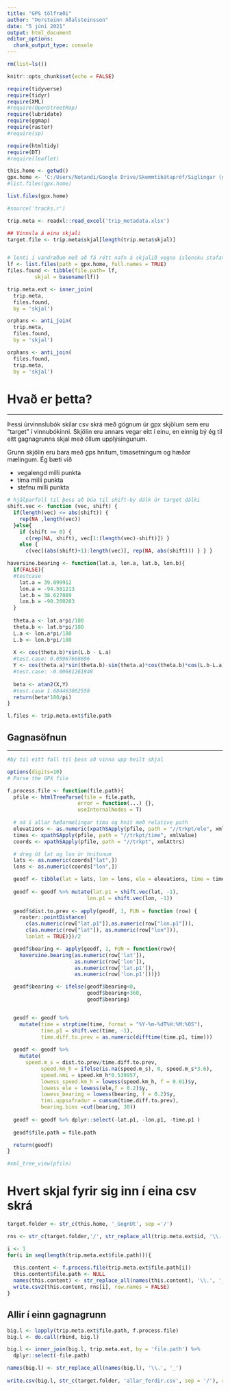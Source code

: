 ```yaml
---
title: "GPS tölfræði"
author: "Þorsteinn Aðalsteinsson"
date: "5 júní 2021"
output: html_document
editor_options: 
  chunk_output_type: console
---
```


```r

rm(list=ls())

knitr::opts_chunk$set(echo = FALSE)

require(tidyverse)
require(tidyr)
require(XML)
#require(OpenStreetMap)
require(lubridate)
require(ggmap)
require(raster)
#require(sp)

require(htmltidy)
require(DT)
#require(leaflet)

this.home <- getwd()
gpx.home <- 'C:/Users/Notandi/Google Drive/Skemmtibátapróf/Siglingar (gpx)'
#list.files(gpx.home)

```


```r

list.files(gpx.home)

#source('tracks.r')

trip.meta <- readxl::read_excel('trip_metadata.xlsx')

## Vinnsla á einu skjali
target.file <- trip.meta$skjal[length(trip.meta$skjal)]


# lenti í vandræðum með að fá rétt nafn á skjalið vegna íslensku stafana í xml pakkanum
lf <- list.files(path = gpx.home, full.names = TRUE)
files.found <- tibble(file.path= lf, 
         skjal = basename(lf))

trip.meta.ext <- inner_join(
  trip.meta,
  files.found, 
  by = 'skjal')

orphans <- anti_join(
  trip.meta,
  files.found, 
  by = 'skjal')

orphans <- anti_join(
  files.found,
  trip.meta,
  by = 'skjal')

```

# Hvað er þetta?

--- 

Þessi úrvinnslubók skilar csv skrá með gögnum úr gpx skjölum sem eru "target" í vinnubókinni. Skjölin eru annars vegar eitt í einu, en einnig bý ég til eitt gagnagrunns skjal með öllum upplýsingunum.

Grunn skjölin eru bara með gps hnitum, tímasetningum og hæðar mælingum. Ég bæti við

  - vegalengd milli punkta
  - tíma milli punkta
  - stefnu milli punkta

```r
# hjálparfall til þess að búa til shift-by dálk úr target dálki
shift.vec <- function (vec, shift) {
  if(length(vec) <= abs(shift)) {
    rep(NA ,length(vec))
  }else{
    if (shift >= 0) {
      c(rep(NA, shift), vec[1:(length(vec)-shift)]) }
    else {
      c(vec[(abs(shift)+1):length(vec)], rep(NA, abs(shift))) } } }
```

```r
haversine.bearing <- function(lat.a, lon.a, lat.b, lon.b){
  if(FALSE){
  #testcase
    lat.a = 39.099912
    lon.a = -94.581213
    lat.b = 38.627089
    lon.b = -90.200203
  }
  
  theta.a <- lat.a*pi/180
  theta.b <- lat.b*pi/180
  L.a <- lon.a*pi/180
  L.b <- lon.b*pi/180
  
  X <- cos(theta.b)*sin(L.b - L.a)
  #test.case: 0.05967668696
  Y <- cos(theta.a)*sin(theta.b)-sin(theta.a)*cos(theta.b)*cos(L.b-L.a)
  #test.case: -0.00681261948
  
  beta <- atan2(X,Y)
  #test.case 1.684463062558
  return(beta*180/pi)
}

l.files <- trip.meta.ext$file.path
```

## Gagnasöfnun

---


```r

#bý til eitt fall til þess að vinna upp heilt skjal

options(digits=10)
# Parse the GPX file

f.process.file <- function(file.path){
  pfile <- htmlTreeParse(file = file.path, 
                       error = function(...) {}, 
                       useInternalNodes = T)
  
  # ná í allar hæðarmælingar tíma og hnit með relative path
  elevations <- as.numeric(xpathSApply(pfile, path = "//trkpt/ele", xmlValue))
  times <- xpathSApply(pfile, path = "//trkpt/time", xmlValue)
  coords <- xpathSApply(pfile, path = "//trkpt", xmlAttrs)

  # dreg út lat og lon úr hnitunum
  lats <- as.numeric(coords["lat",])
  lons <- as.numeric(coords["lon",])

  geodf <- tibble(lat = lats, lon = lons, ele = elevations, time = times)
  
  geodf <- geodf %>% mutate(lat.p1 = shift.vec(lat, -1),
                          lon.p1 = shift.vec(lon, -1))
  
  geodf$dist.to.prev <- apply(geodf, 1, FUN = function (row) {
    raster::pointDistance(
      c(as.numeric(row["lat.p1"]),as.numeric(row["lon.p1"])),
      c(as.numeric(row["lat"]), as.numeric(row["lon"])),
      lonlat = TRUE)})/2

  geodf$bearing <- apply(geodf, 1, FUN = function(row){
    haversine.bearing(as.numeric(row['lat']), 
                      as.numeric(row['lon']), 
                      as.numeric(row['lat.p1']),
                      as.numeric(row['lon.p1']))})

  geodf$bearing <- ifelse(geodf$bearing<0, 
                          geodf$bearing+360, 
                          geodf$bearing)


  geodf <- geodf %>% 
    mutate(time = strptime(time, format = "%Y-%m-%dT%H:%M:%OS"),
           time.p1 = shift.vec(time, -1),
           time.diff.to.prev = as.numeric(difftime(time.p1, time)))
  
  geodf <- geodf %>% 
    mutate(
      speed.m_s = dist.to.prev/time.diff.to.prev,
           speed.km_h = ifelse(is.na(speed.m_s), 0, speed.m_s*3.6),
           speed.nmi = speed.km_h*0.539957,
           lowess_speed.km_h = lowess(speed.km_h, f = 0.01)$y,
           lowess_ele = lowess(ele,f = 0.2)$y,
           lowess_bearing = lowess(bearing, f = 0.2)$y,
           timi.uppsafnadur = cumsum(time.diff.to.prev),
           bearing.bins =cut(bearing, 30))
  
  geodf <- geodf %>% dplyr::select(-lat.p1, -lon.p1, -time.p1 )
  
  geodf$file.path = file.path

  return(geodf)
}

#xml_tree_view(pfile)
```


# Hvert skjal fyrir sig inn í eina csv skrá

```r
target.folder <- str_c(this.home, '_GognUt', sep ='/')

rns <- str_c(target.folder,'/', str_replace_all(trip.meta.ext$id, '\\.', '_'), '.csv')

i <- 1
for(i in seq(length(trip.meta.ext$file.path))){
  
  this.content <- f.process.file(trip.meta.ext$file.path[i])
  this.content$file.path <- NULL
  names(this.content) <- str_replace_all(names(this.content), '\\.', '_')
  write.csv2(this.content, rns[i], row.names = FALSE)
}

```

## Allir í einn gagnagrunn

```r

big.l <- lapply(trip.meta.ext$file.path, f.process.file)
big.l <- do.call(rbind, big.l)

big.l <- inner_join(big.l, trip.meta.ext, by = 'file.path') %>%
  dplyr::select(-file.path)

names(big.l) <- str_replace_all(names(big.l), '\\.', '_')
  
write.csv(big.l, str_c(target.folder, 'allar_ferdir.csv', sep = '/'), row.names = FALSE)
```

